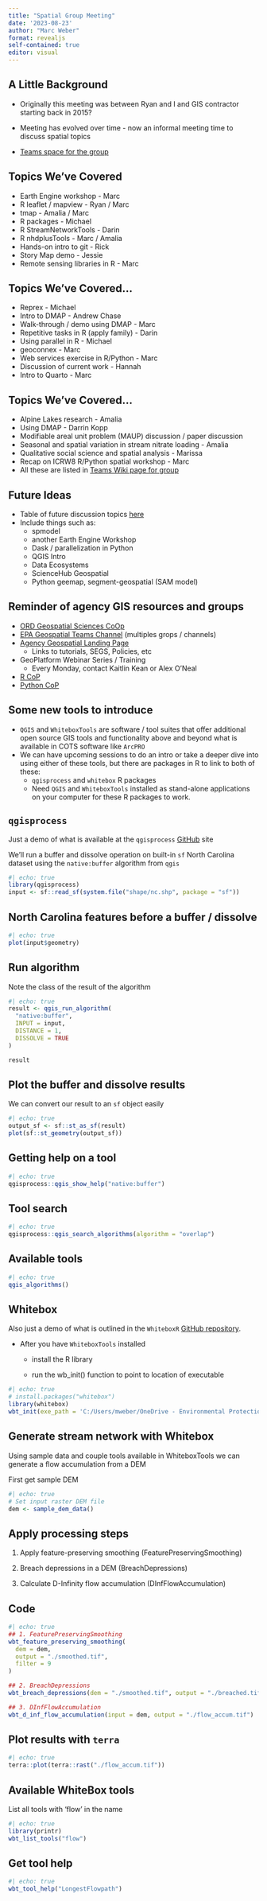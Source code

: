 ```yaml
---
title: "Spatial Group Meeting"
date: '2023-08-23'
author: "Marc Weber"
format: revealjs
self-contained: true
editor: visual
---
```


## A Little Background

-   Originally this meeting was between Ryan and I and GIS contractor starting back in 2015?

-   Meeting has evolved over time - now an informal meeting time to discuss spatial topics

-   [Teams space for the group](https://teams.microsoft.com/l/entity/com.microsoft.teamspace.tab.wiki/tab::425d8b6b-1959-4006-a9e6-41c5a91ddfd1?context=%7B%22subEntityId%22%3A%22%7B%5C%22pageId%5C%22%3A2%2C%5C%22origin%5C%22%3A2%7D%22%2C%22channelId%22%3A%2219%3A50c2782cfb5041afacdc66f8fec51f93%40thread.skype%22%7D&tenantId=88b378b3-6748-4867-acf9-76aacbeca6a7)

## Topics We've Covered

-   Earth Engine workshop - Marc
-   R leaflet / mapview - Ryan / Marc
-   tmap - Amalia / Marc
-   R packages - Michael
-   R StreamNetworkTools - Darin
-   R nhdplusTools - Marc / Amalia
-   Hands-on intro to git - Rick
-   Story Map demo - Jessie
-   Remote sensing libraries in R - Marc

## Topics We've Covered...

-   Reprex - Michael
-   Intro to DMAP - Andrew Chase
-   Walk-through / demo using DMAP - Marc
-   Repetitive tasks in R (apply family) - Darin
-   Using parallel in R - Michael
-   geoconnex - Marc
-   Web services exercise in R/Python - Marc
-   Discussion of current work - Hannah
-   Intro to Quarto - Marc

## Topics We've Covered...

-   Alpine Lakes research - Amalia
-   Using DMAP - Darrin Kopp
-   Modifiable areal unit problem (MAUP) discussion / paper discussion
-   Seasonal and spatial variation in stream nitrate loading - Amalia
-   Qualitative social science and spatial analysis - Marissa
-   Recap on ICRW8 R/Python spatial workshop - Marc
-   All these are listed in [Teams Wiki page for group](https://teams.microsoft.com/l/entity/com.microsoft.teamspace.tab.wiki/tab::425d8b6b-1959-4006-a9e6-41c5a91ddfd1?context=%7B%22subEntityId%22%3A%22%7B%5C%22pageId%5C%22%3A2%2C%5C%22sectionId%5C%22%3A5%2C%5C%22origin%5C%22%3A2%7D%22%2C%22channelId%22%3A%2219%3A50c2782cfb5041afacdc66f8fec51f93%40thread.skype%22%7D&tenantId=88b378b3-6748-4867-acf9-76aacbeca6a7)

## Future Ideas

-   Table of future discussion topics [here](https://teams.microsoft.com/l/entity/com.microsoft.teamspace.tab.wiki/tab::425d8b6b-1959-4006-a9e6-41c5a91ddfd1?context=%7B%22subEntityId%22%3A%22%7B%5C%22pageId%5C%22%3A2%2C%5C%22sectionId%5C%22%3A4%2C%5C%22origin%5C%22%3A2%7D%22%2C%22channelId%22%3A%2219%3A50c2782cfb5041afacdc66f8fec51f93%40thread.skype%22%7D&tenantId=88b378b3-6748-4867-acf9-76aacbeca6a7)
-   Include things such as:
    -   spmodel
    -   another Earth Engine Workshop
    -   Dask / parallelization in Python
    -   QGIS Intro
    -   Data Ecosystems
    -   ScienceHub Geospatial
    -   Python geemap, segment-geospatial (SAM model)

## Reminder of agency GIS resources and groups

-   [ORD Geospatial Sciences CoOp](https://teams.microsoft.com/l/channel/19%3a1ee6a984ac0b4d32a7109bc638a85014%40thread.skype/ORD%2520Geospatial?groupId=93022b12-6005-468e-a542-501d13b4caa8&tenantId=88b378b3-6748-4867-acf9-76aacbeca6a7)
-   [EPA Geospatial Teams Channel](https://teams.microsoft.com/l/team/19%3a01dbde32e2da416e8f2ab76409521c0c%40thread.skype/conversations?groupId=8cb556ff-b4b3-4652-bfc7-b42285928d03&tenantId=88b378b3-6748-4867-acf9-76aacbeca6a7) (multiples grops / channels)
-   [Agency Geospatial Landing Page](https://work.epa.gov/geospatial-resources)
    -   Links to tutorials, SEGS, Policies, etc
-   GeoPlatform Webinar Series / Training
    -   Every Monday, contact Kaitlin Kean or Alex O'Neal
-   [R CoP](https://teams.microsoft.com/l/channel/19%3aa6272ef8a55c404ea56fa19145076a3d%40thread.skype/R%2520User%2520Group?groupId=93022b12-6005-468e-a542-501d13b4caa8&tenantId=88b378b3-6748-4867-acf9-76aacbeca6a7)
-   [Python CoP](https://teams.microsoft.com/l/channel/19%3a7d92e05a84bf4cba9c31e38711304cd5%40thread.skype/Python?groupId=93022b12-6005-468e-a542-501d13b4caa8&tenantId=88b378b3-6748-4867-acf9-76aacbeca6a7)

## Some new tools to introduce

-   `QGIS` and `WhiteboxTools` are software / tool suites that offer additional open source GIS tools and functionality above and beyond what is available in COTS software like `ArcPRO`
-   We can have upcoming sessions to do an intro or take a deeper dive into using either of these tools, but there are packages in R to link to both of these:
    -   `qgisprocess` and `whitebox` R packages
    -   Need `QGIS` and `WhiteboxTools` installed as stand-alone applications on your computer for these R packages to work.

## `qgisprocess`

Just a demo of what is available at the `qgisprocess` [GitHub](https://github.com/r-spatial/qgisprocess) site

We'll run a buffer and dissolve operation on built-in `sf` North Carolina dataset using the `native:buffer` algorithm from `qgis`

```r
#| echo: true
library(qgisprocess)
input <- sf::read_sf(system.file("shape/nc.shp", package = "sf"))
```

## North Carolina features before a buffer / dissolve

```r
#| echo: true
plot(input$geometry)
```

## Run algorithm

Note the class of the result of the algorithm

```r
#| echo: true
result <- qgis_run_algorithm(
  "native:buffer",
  INPUT = input,
  DISTANCE = 1,
  DISSOLVE = TRUE
)

result
```

## Plot the buffer and dissolve results

We can convert our result to an `sf` object easily

```r
#| echo: true
output_sf <- sf::st_as_sf(result)
plot(sf::st_geometry(output_sf))
```

## Getting help on a tool

```r
#| echo: true
qgisprocess::qgis_show_help("native:buffer")
```

## Tool search

```r
#| echo: true
qgisprocess::qgis_search_algorithms(algorithm = "overlap")
```

## Available tools

```r
#| echo: true
qgis_algorithms()
```

## Whitebox

Also just a demo of what is outlined in the `WhiteboxR` [GitHub repository](https://github.com/opengeos/whiteboxR).

-   After you have `WhiteboxTools` installed

    -   install the R library

    -   run the wb_init() function to point to location of executable

```r
#| echo: true
# install.packages("whitebox")
library(whitebox)
wbt_init(exe_path = 'C:/Users/mweber/OneDrive - Environmental Protection Agency (EPA)/Profile/Downloads/WBT/whitebox_tools.exe')
```

## Generate stream network with Whitebox

Using sample data and couple tools available in WhiteboxTools we can generate a flow accumulation from a DEM

First get sample DEM

```r
#| echo: true
# Set input raster DEM file
dem <- sample_dem_data()
```

## Apply processing steps

1.  Apply feature-preserving smoothing (FeaturePreservingSmoothing)

2.  Breach depressions in a DEM (BreachDepressions)

3.  Calculate D-Infinity flow accumulation (DInfFlowAccumulation)

## Code

```r
#| echo: true
## 1. FeaturePreservingSmoothing
wbt_feature_preserving_smoothing(
  dem = dem,
  output = "./smoothed.tif",
  filter = 9
)

## 2. BreachDepressions
wbt_breach_depressions(dem = "./smoothed.tif", output = "./breached.tif")

## 3. DInfFlowAccumulation
wbt_d_inf_flow_accumulation(input = dem, output = "./flow_accum.tif")
```

## Plot results with `terra`

```r
#| echo: true
terra::plot(terra::rast("./flow_accum.tif"))
```

## Available WhiteBox tools

List all tools with 'flow' in the name

```r
#| echo: true
library(printr)
wbt_list_tools("flow")
```

## Get tool help

```r
#| echo: true
wbt_tool_help("LongestFlowpath")
```
